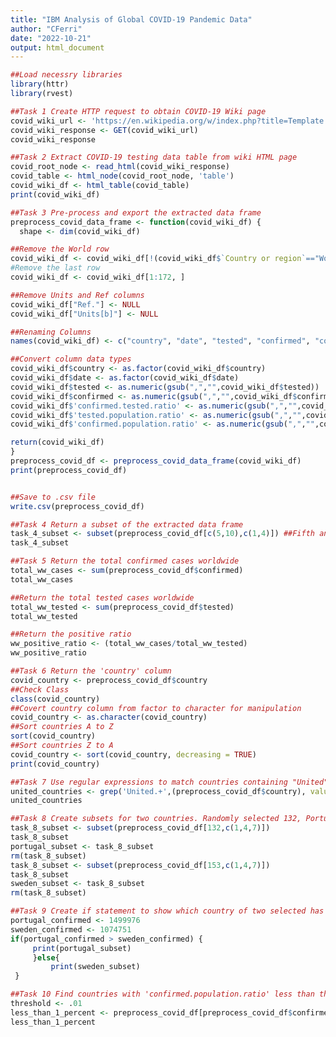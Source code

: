 ---
title: "IBM Analysis of Global COVID-19 Pandemic Data"
author: "CFerri"
date: "2022-10-21"
output: html_document
---

```{r}
##Load necessry libraries
library(httr)
library(rvest)
```

```{r Task 1}
##Task 1 Create HTTP request to obtain COVID-19 Wiki page
covid_wiki_url <- 'https://en.wikipedia.org/w/index.php?title=Template:COVID-19_testing_by_country'
covid_wiki_response <- GET(covid_wiki_url)
covid_wiki_response
```

```{r Task 2}
##Task 2 Extract COVID-19 testing data table from wiki HTML page
covid_root_node <- read_html(covid_wiki_response)
covid_table <- html_node(covid_root_node, 'table')
covid_wiki_df <- html_table(covid_table)
print(covid_wiki_df)
```

```{r Task 3}
##Task 3 Pre-process and export the extracted data frame
preprocess_covid_data_frame <- function(covid_wiki_df) {
  shape <- dim(covid_wiki_df)

##Remove the World row
covid_wiki_df <- covid_wiki_df[!(covid_wiki_df$`Country or region`=="World"),]
#Remove the last row
covid_wiki_df <- covid_wiki_df[1:172, ]

##Remove Units and Ref columns
covid_wiki_df["Ref."] <- NULL
covid_wiki_df["Units[b]"] <- NULL

##Renaming Columns
names(covid_wiki_df) <- c("country", "date", "tested", "confirmed", "confirmed.tested.ratio", "tested.population.ratio", "confirmed.population.ratio")

##Convert column data types
covid_wiki_df$country <- as.factor(covid_wiki_df$country)
covid_wiki_df$date <- as.factor(covid_wiki_df$date)
covid_wiki_df$tested <- as.numeric(gsub(",","",covid_wiki_df$tested))
covid_wiki_df$confirmed <- as.numeric(gsub(",","",covid_wiki_df$confirmed))
covid_wiki_df$'confirmed.tested.ratio' <- as.numeric(gsub(",","",covid_wiki_df$'confirmed.tested.ratio'))
covid_wiki_df$'tested.population.ratio' <- as.numeric(gsub(",","",covid_wiki_df$'tested.population.ratio'))
covid_wiki_df$'confirmed.population.ratio' <- as.numeric(gsub(",","",covid_wiki_df$'confirmed.population.ratio'))

return(covid_wiki_df)
}
preprocess_covid_df <- preprocess_covid_data_frame(covid_wiki_df)
print(preprocess_covid_df)


##Save to .csv file
write.csv(preprocess_covid_df)
```

```{r Task 4}
##Task 4 Return a subset of the extracted data frame
task_4_subset <- subset(preprocess_covid_df[c(5,10),c(1,4)]) ##Fifth and tenth rows with country and confirmed columns
task_4_subset
```

```{r Task 5}
##Task 5 Return the total confirmed cases worldwide
total_ww_cases <- sum(preprocess_covid_df$confirmed)
total_ww_cases

##Return the total tested cases worldwide
total_ww_tested <- sum(preprocess_covid_df$tested)
total_ww_tested

##Return the positive ratio
ww_positive_ratio <- (total_ww_cases/total_ww_tested)
ww_positive_ratio
```

```{r Task 6}
##Task 6 Return the 'country' column
covid_country <- preprocess_covid_df$country
##Check Class
class(covid_country)
##Covert country column from factor to character for manipulation
covid_country <- as.character(covid_country)
##Sort countries A to Z
sort(covid_country)
##Sort countries Z to A
covid_country <- sort(covid_country, decreasing = TRUE)
print(covid_country)
```
```{r Task 7}
##Task 7 Use regular expressions to match countries containing "United"
united_countries <- grep('United.+',(preprocess_covid_df$country), value = TRUE)
united_countries
```
```{r Task 8}
##Task 8 Create subsets for two countries. Randomly selected 132, Portugal, and 153, Sweden.
task_8_subset <- subset(preprocess_covid_df[132,c(1,4,7)])
task_8_subset
portugal_subset <- task_8_subset
rm(task_8_subset)
task_8_subset <- subset(preprocess_covid_df[153,c(1,4,7)])
task_8_subset
sweden_subset <- task_8_subset
rm(task_8_subset)
```
```{r Task 9}
##Task 9 Create if statement to show which country of two selected has more confirmed cases
portugal_confirmed <- 1499976
sweden_confirmed <- 1074751
if(portugal_confirmed > sweden_confirmed) {
     print(portugal_subset)
     }else{
         print(sweden_subset)
 }
```
```{r Task 10}
##Task 10 Find countries with 'confirmed.population.ratio' less than the threshold
threshold <- .01
less_than_1_percent <- preprocess_covid_df[preprocess_covid_df$confirmed.population.ratio < threshold, c(1,7)]
less_than_1_percent
```

